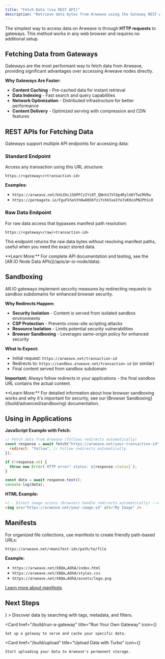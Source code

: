 ```yaml
---
title: "Fetch Data (via REST API)"
description: "Retrieve data bytes from Arweave using the Gateway REST API"
---
```


The simplest way to access data on Arweave is through **HTTP requests** to gateways. This method works in any web browser and requires no additional setup.

## Fetching Data from Gateways

Gateways are the most performant way to fetch data from Arweave, providing significant advantages over accessing Arweave nodes directly.

**Why Gateways Are Faster:**

- **Content Caching** - Pre-cached data for instant retrieval
- **Data Indexing** - Fast search and query capabilities
- **Network Optimization** - Distributed infrastructure for better performance
- **Content Delivery** - Optimized serving with compression and CDN features

## REST APIs for Fetching Data

Gateways support multiple API endpoints for accessing data:

### Standard Endpoint
Access any transaction using this URL structure:

```
https://<gateway>/<transaction-id>
```

**Examples:**
- `https://arweave.net/bVLEkL1SOPFCzIYi8T_QNnh17VlDp4RylU6YTwCMVRw`
- `https://permagate.io/FguFk5eSth0wO8SKfziYshkSxeIYe7oK9zoPN2PhSc0`

### Raw Data Endpoint
For raw data access that bypasses manifest path resolution:

```
https://<gateway>/raw/<transaction-id>
```

This endpoint returns the raw data bytes without resolving manifest paths, useful when you need the exact stored data.

<Callout type="info">
  **Learn More:** For complete API documentation and testing, see the [AR.IO Node Data APIs](/apis/ar-io-node/data).
</Callout>

## Sandboxing

AR.IO gateways implement security measures by redirecting requests to sandbox subdomains for enhanced browser security.

**Why Redirects Happen:**

- **Security Isolation** - Content is served from isolated sandbox environments
- **CSP Protection** - Prevents cross-site scripting attacks
- **Resource Isolation** - Limits potential security vulnerabilities
- **Browser Sandboxing** - Leverages same-origin policy for enhanced security

**What to Expect:**

- Initial request: `https://arweave.net/transaction-id`
- Redirects to: `https://sandbox.arweave.net/transaction-id` (or similar)
- Final content served from sandbox subdomain

**Important:** Always follow redirects in your applications - the final sandbox URL contains the actual content.

<Callout type="info">
  **Learn More:** For detailed information about how browser sandboxing works
  and why it's important for security, see our [Browser
  Sandboxing](/build/advanced/sandboxing) documentation.
</Callout>

## Using in Applications

**JavaScript Example with Fetch:**

```js
// Fetch data from Arweave (follows redirects automatically)
const response = await fetch("https://arweave.net/your-transaction-id", {
  redirect: "follow", // Follow redirects automatically
});

if (!response.ok) {
  throw new Error(`HTTP error! status: ${response.status}`);
}

const data = await response.text();
console.log(data);
```

**HTML Example:**

```html
<!-- Direct image access (browsers handle redirects automatically) -->
<img src="https://arweave.net/your-image-id" alt="My Image" />
```

## Manifests

For organized file collections, use manifests to create friendly path-based URLs:

```
https://arweave.net/<manifest-id>/path/to/file
```

**Example:**

- `https://arweave.net/X8Qm…AOhA/index.html`
- `https://arweave.net/X8Qm…AOhA/styles.css`
- `https://arweave.net/X8Qm…AOhA/assets/logo.png`

[Learn more about manifests](/build/upload/manifests)

## Next Steps

<Cards>
  <Card 
    href="/build/access/find-data" 
    title="Find Data via GraphQL"
    icon={<Search />}
  >
    Discover data by searching with tags, metadata, and filters.
  </Card>

  <Card
    href="/build/run-a-gateway"
    title="Run Your Own Gateway"
    icon={<Globe />}
  >
    Set up a gateway to serve and cache your specific data.
  </Card>

  <Card 
    href="/build/upload"
    title="Upload Data with Turbo"
    icon={<Link />}
  >
    Start uploading your data to Arweave's permanent storage.
  </Card>
</Cards>
